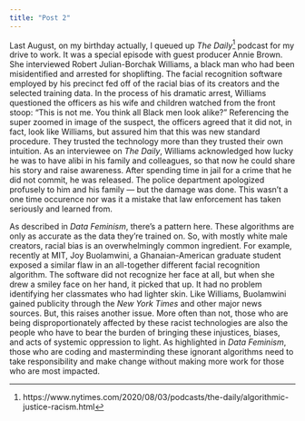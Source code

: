 ```yaml
---
title: "Post 2"
---
```


Last August, on my birthday actually, I queued up *The Daily*^[https://www.nytimes.com/2020/08/03/podcasts/the-daily/algorithmic-justice-racism.html] podcast for my drive to work.  It was a special episode with guest producer Annie Brown. She interviewed Robert Julian-Borchak Williams, a black man who had been misidentified and arrested for shoplifting.  The facial recognition software employed by his precinct fed off of the racial bias of its creators and the selected training data.  In the process of his dramatic arrest, Williams questioned the officers as his wife and children watched from the front stoop: “This is not me. You think all Black men look alike?”  Referencing the super zoomed in image of the suspect, the officers agreed that it did not, in fact, look like Williams, but assured him that this was new standard procedure.  They trusted the technology more than they trusted their own intuition.  As an interviewee on *The Daily*, Williams acknowledged how lucky he was to have alibi in his family and colleagues, so that now he could share his story and raise awareness.  After spending time in jail for a crime that he did not commit, he was released.  The police department apologized profusely to him and his family — but the damage was done.  This wasn’t a one time occurence nor was it a mistake that law enforcement has taken seriously and learned from.

As described in *Data Feminism*, there’s a pattern here.  These algorithms are only as accurate as the data they’re trained on.  So, with mostly white male creators, racial bias is an overwhelmingly common ingredient.  For example, recently at MIT, Joy Buolamwini, a Ghanaian-American graduate student exposed a similar flaw in an all-together different facial recognition algorithm.  The software did not recognize her face at all, but when she drew a smiley face on her hand, it picked that up.  It had no problem identifying her classmates who had lighter skin.  Like Williams, Buolamwini gained publicity through the *New York Times* and other major news sources.  But, this raises another issue.  More often than not, those who are being disproportionately affected by these racist technologies are also the people who have to bear the burden of bringing these injustices, biases, and acts of systemic oppression to light.  As highlighted in *Data Feminism*, those who are coding and masterminding these ignorant algorithms need to take responsibility and make change without making more work for those who are most impacted.